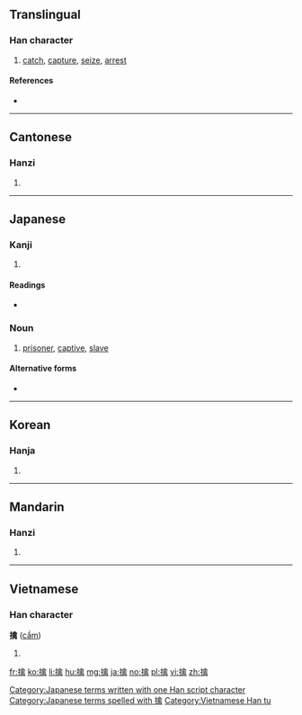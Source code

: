 ==Translingual==

===Han character===
{{Han char|rn=64|rad=手|as=13|sn=16|four=58027|canj=QOYB|ids=⿰扌禽}}

# [[catch]], [[capture]], [[seize]], [[arrest]]

====References====
* {{Han ref|kx=0458.250|dkj=12816|dj=0807.130|hdz=31961.020|uh=64D2|ud=25810|bh=BEE0|bd=48864}}

----

==Cantonese==

===Hanzi===
{{yue-hanzi|jyut=[[kam4]]|y=kam4}}

# {{defn|lang=yue|sort=手13}}

----

==Japanese==

===Kanji===
{{ja-kanji|grade=|rs=手13}}

# {{defn|lang=ja|sort=手13}}

====Readings====
* {{ja-readings|on=[[きん]] (kin)|kun=[[とらえる]] (toraeru), [[とりこ]] (toriko)}}

===Noun===
{{ja-noun|k|hira=とりこ|rom=toriko}}
# [[prisoner]], [[captive]], [[slave]]

====Alternative forms====
* {{l|ja|虜}}

[[Category:Japanese terms written with one Han script character]]
[[Category:Japanese terms spelled with 擒]]

----

==Korean==

===Hanja===
{{ko-hanja|hangeul=금|eumhun=|rv=geum|mr=kŭm|y=kum}}

# {{defn|lang=ko|sort=手13}}

----

==Mandarin==

===Hanzi===
{{cmn-hanzi|pin=[[qín]] ([[qin2]]), [[dàn]] ([[dan4]])|wg=ch'in<sup>2</sup>, tan<sup>4</sup>}}

# {{defn|lang=cmn|sort=手13}}

----

==Vietnamese==

===Han character===
'''擒''' ([[cầm]])

# {{defn|lang=vi}}

[[Category:Vietnamese Han tu]]

[[fr:擒]]
[[ko:擒]]
[[li:擒]]
[[hu:擒]]
[[mg:擒]]
[[ja:擒]]
[[no:擒]]
[[pl:擒]]
[[vi:擒]]
[[zh:擒]]
